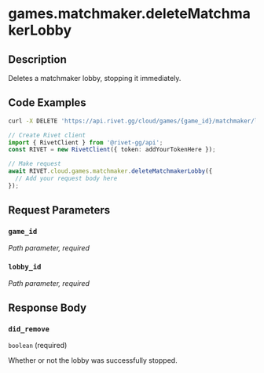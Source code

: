 

# games.matchmaker.deleteMatchmakerLobby

## Description

Deletes a matchmaker lobby, stopping it immediately.


## Code Examples

<CodeGroup title='Request' tag='DELETE' label='https://api.rivet.gg/cloud/games/{game_id}/matchmaker/lobbies/{lobby_id}'>

```bash {{ title: 'cURL' }}
curl -X DELETE 'https://api.rivet.gg/cloud/games/{game_id}/matchmaker/lobbies/{lobby_id}'
```

```ts
// Create Rivet client
import { RivetClient } from '@rivet-gg/api';
const RIVET = new RivetClient({ token: addYourTokenHere });

// Make request
await RIVET.cloud.games.matchmaker.deleteMatchmakerLobby({
  // Add your request body here
});
```

</CodeGroup>


## Request Parameters


### `game_id`

_Path parameter, required_





### `lobby_id`

_Path parameter, required_





## Response Body

### `did_remove`

`boolean` (required)

Whether or not the lobby was successfully stopped.



